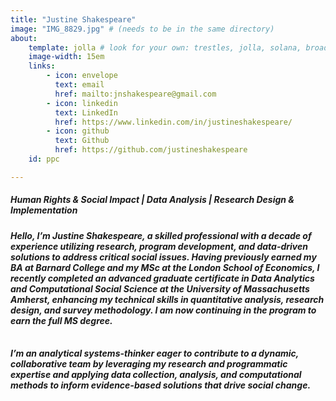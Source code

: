```yaml
---
title: "Justine Shakespeare"
image: "IMG_8829.jpg" # (needs to be in the same directory)
about:
    template: jolla # look for your own: trestles, jolla, solana, broadside, marquee. https://quarto.org/docs/websites/website-about.html
    image-width: 15em
    links:
        - icon: envelope
          text: email
          href: mailto:jnshakespeare@gmail.com
        - icon: linkedin
          text: LinkedIn
          href: https://www.linkedin.com/in/justineshakespeare/
        - icon: github
          text: Github
          href: https://github.com/justineshakespeare
    id: ppc

---
```


::: {#ppc}
##### Human Rights & Social Impact \| Data Analysis \| Research Design & Implementation
:::
<p style="margin-bottom: 15px;">
##### Hello, I’m Justine Shakespeare, a skilled professional with a decade of experience utilizing research, program development, and data-driven solutions to address critical social issues. Having previously earned my BA at Barnard College and my MSc at the London School of Economics, I recently completed an advanced graduate certificate in Data Analytics and Computational Social Science at the University of Massachusetts Amherst, enhancing my technical skills in quantitative analysis, research design, and survey methodology. I am now continuing in the program to earn the full MS degree.
</p>

<p style="margin-bottom: 35px;">
##### **I'm an analytical systems-thinker eager to contribute to a dynamic, collaborative team by leveraging my research and programmatic expertise and applying data collection, analysis, and computational methods to inform evidence-based solutions that drive social change.**
</p>

